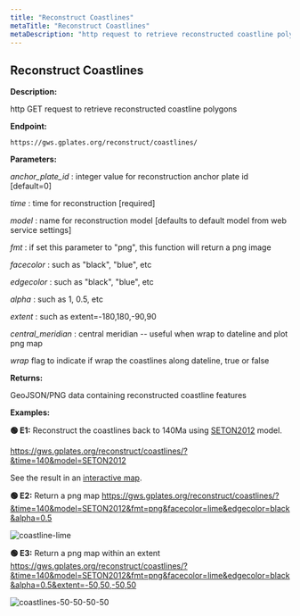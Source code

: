```yaml
---
title: "Reconstruct Coastlines"
metaTitle: "Reconstruct Coastlines"
metaDescription: "http request to retrieve reconstructed coastline polygons"
---
```


## Reconstruct Coastlines

**Description:**

http GET request to retrieve reconstructed coastline polygons

**Endpoint:**
    
    https://gws.gplates.org/reconstruct/coastlines/
    
**Parameters:**

*anchor_plate_id* : integer value for reconstruction anchor plate id [default=0]

*time* : time for reconstruction [required]

*model* : name for reconstruction model [defaults to default model from web service settings]

*fmt* : if set this parameter to "png", this function will return a png image

*facecolor* : such as "black", "blue", etc

*edgecolor* : such as "black", "blue", etc

*alpha* : such as 1, 0.5, etc

*extent* : such as extent=-180,180,-90,90

*central_meridian* : central meridian -- useful when wrap to dateline and plot png map

*wrap* flag to indicate if wrap the coastlines along dateline, true or false


**Returns:**

GeoJSON/PNG data containing reconstructed coastline features

**Examples:**

**&#128994; E1:** Reconstruct the coastlines back to 140Ma using [SETON2012](https://github.com/GPlates/gplates_web_service_doc/wiki/Reconstruction-Models#seton2012) model.

<https://gws.gplates.org/reconstruct/coastlines/?&time=140&model=SETON2012>

See the result in an [interactive map](https://portal.gplates.org/service/d3_demo/).

**&#128994; E2:** Return a png map <https://gws.gplates.org/reconstruct/coastlines/?&time=140&model=SETON2012&fmt=png&facecolor=lime&edgecolor=black&alpha=0.5>

![coastline-lime](../images/coastline-lime.png)

**&#128994; E3:** Return a png map within an extent <https://gws.gplates.org/reconstruct/coastlines/?&time=140&model=SETON2012&fmt=png&facecolor=lime&edgecolor=black&alpha=0.5&extent=-50,50,-50,50>

![coastlines-50-50-50-50](../images/coastlines-50-50-50-50.png)
